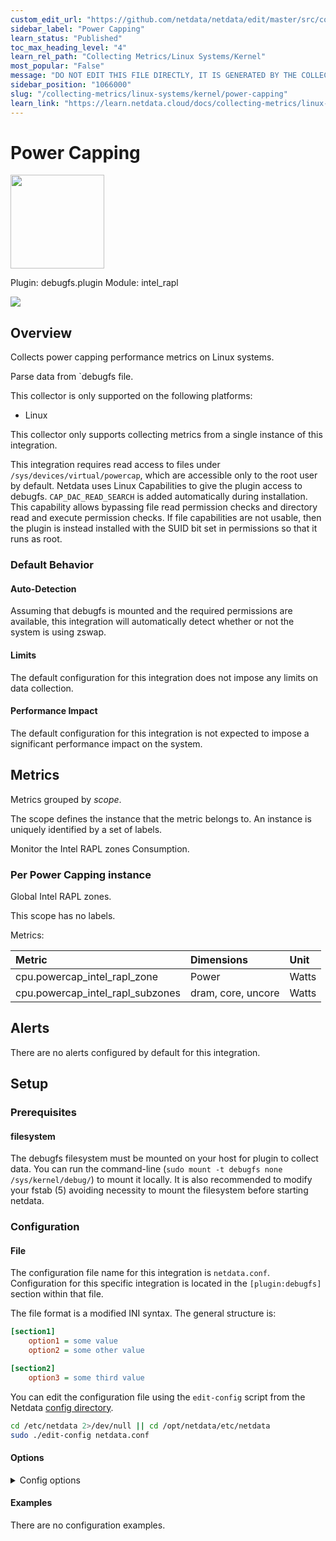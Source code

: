 ```yaml
---
custom_edit_url: "https://github.com/netdata/netdata/edit/master/src/collectors/debugfs.plugin/metadata.yaml"
sidebar_label: "Power Capping"
learn_status: "Published"
toc_max_heading_level: "4"
learn_rel_path: "Collecting Metrics/Linux Systems/Kernel"
most_popular: "False"
message: "DO NOT EDIT THIS FILE DIRECTLY, IT IS GENERATED BY THE COLLECTOR'S metadata.yaml FILE"
sidebar_position: "1066000"
slug: "/collecting-metrics/linux-systems/kernel/power-capping"
learn_link: "https://learn.netdata.cloud/docs/collecting-metrics/linux-systems/kernel/power-capping"
---
```



# Power Capping


<img src="https://netdata.cloud/img/powersupply.svg" width="150"/>


Plugin: debugfs.plugin
Module: intel_rapl

<img src="https://img.shields.io/badge/maintained%20by-Netdata-%2300ab44" />

## Overview

Collects power capping performance metrics on Linux systems.


Parse data from `debugfs file.

This collector is only supported on the following platforms:

- Linux

This collector only supports collecting metrics from a single instance of this integration.

This integration requires read access to files under `/sys/devices/virtual/powercap`, which are accessible only to the root user by default. Netdata uses Linux Capabilities to give the plugin access to debugfs. `CAP_DAC_READ_SEARCH` is added automatically during installation. This capability allows bypassing file read permission checks and directory read and execute permission checks. If file capabilities are not usable, then the plugin is instead installed with the SUID bit set in permissions so that it runs as root.


### Default Behavior

#### Auto-Detection

Assuming that debugfs is mounted and the required permissions are available, this integration will automatically detect whether or not the system is using zswap.


#### Limits

The default configuration for this integration does not impose any limits on data collection.

#### Performance Impact

The default configuration for this integration is not expected to impose a significant performance impact on the system.


## Metrics

Metrics grouped by *scope*.

The scope defines the instance that the metric belongs to. An instance is uniquely identified by a set of labels.

Monitor the Intel RAPL zones Consumption.

### Per Power Capping instance

Global Intel RAPL zones.

This scope has no labels.

Metrics:

| Metric | Dimensions | Unit |
|:------|:----------|:----|
| cpu.powercap_intel_rapl_zone | Power | Watts |
| cpu.powercap_intel_rapl_subzones | dram, core, uncore | Watts |



## Alerts

There are no alerts configured by default for this integration.


## Setup

### Prerequisites

#### filesystem

The debugfs filesystem must be mounted on your host for plugin to collect data. You can run the command-line (`sudo mount -t debugfs none /sys/kernel/debug/`) to mount it locally. It is also recommended to modify your fstab (5) avoiding necessity to mount the filesystem before starting netdata.



### Configuration

#### File

The configuration file name for this integration is `netdata.conf`.
Configuration for this specific integration is located in the `[plugin:debugfs]` section within that file.

The file format is a modified INI syntax. The general structure is:

```ini
[section1]
    option1 = some value
    option2 = some other value

[section2]
    option3 = some third value
```
You can edit the configuration file using the `edit-config` script from the
Netdata [config directory](/docs/netdata-agent/configuration#the-netdata-config-directory).

```bash
cd /etc/netdata 2>/dev/null || cd /opt/netdata/etc/netdata
sudo ./edit-config netdata.conf
```
#### Options



<details><summary>Config options</summary>

| Name | Description | Default | Required |
|:----|:-----------|:-------|:--------:|
| update every | Data collection frequency. | 1 | no |
| command options | Additinal parameters for collector |  | no |

</details>

#### Examples
There are no configuration examples.


